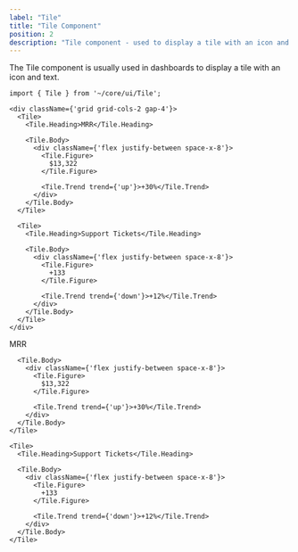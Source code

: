 ```yaml
---
label: "Tile"
title: "Tile Component"
position: 2
description: "Tile component - used to display a tile with an icon and text."
---
```


The Tile component is usually used in dashboards to display a tile with an icon and text.

```tsx
import { Tile } from '~/core/ui/Tile';

<div className={'grid grid-cols-2 gap-4'}>
  <Tile>
    <Tile.Heading>MRR</Tile.Heading>

    <Tile.Body>
      <div className={'flex justify-between space-x-8'}>
        <Tile.Figure>
          $13,322
        </Tile.Figure>

        <Tile.Trend trend={'up'}>+30%</Tile.Trend>
      </div>
    </Tile.Body>
  </Tile>

  <Tile>
    <Tile.Heading>Support Tickets</Tile.Heading>

    <Tile.Body>
      <div className={'flex justify-between space-x-8'}>
        <Tile.Figure>
          +133
        </Tile.Figure>

        <Tile.Trend trend={'down'}>+12%</Tile.Trend>
      </div>
    </Tile.Body>
  </Tile>
</div>
```

<DemoContainer>
  <div className={'grid grid-cols-2 gap-4'}>
    <Tile>
      <Tile.Heading>MRR</Tile.Heading>

      <Tile.Body>
        <div className={'flex justify-between space-x-8'}>
          <Tile.Figure>
            $13,322
          </Tile.Figure>

          <Tile.Trend trend={'up'}>+30%</Tile.Trend>
        </div>
      </Tile.Body>
    </Tile>

    <Tile>
      <Tile.Heading>Support Tickets</Tile.Heading>

      <Tile.Body>
        <div className={'flex justify-between space-x-8'}>
          <Tile.Figure>
            +133
          </Tile.Figure>

          <Tile.Trend trend={'down'}>+12%</Tile.Trend>
        </div>
      </Tile.Body>
    </Tile>
  </div>
</DemoContainer>